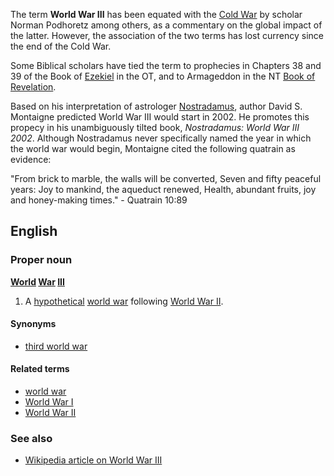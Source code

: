 The term '''World War III''' has been equated with the [[Cold War]] by scholar Norman Podhoretz among others, as a commentary on the global impact of the latter. However, the association of the two terms has lost currency since the end of the Cold War.

Some Biblical scholars have tied the term to prophecies in Chapters 38 and 39 of the Book of [[Ezekiel]] in the OT, and to Armageddon in the NT [[Book of Revelation]]. 

Based on his interpretation of astrologer [[Nostradamus]], author David S. Montaigne predicted World War III would start in 2002. He promotes this propecy in his unambiguously tilted book, ''Nostradamus: World War III 2002''. Although Nostradamus never specifically named the year in which the world war would begin, Montaigne cited the following quatrain as evidence: 

"From brick to marble, the walls will be converted,
Seven and fifty peaceful years:
Joy to mankind, the aqueduct renewed,
Health, abundant fruits, joy and honey-making times."
- Quatrain 10:89 



==English==
===Proper noun===
'''[[World]] [[War]] [[III]]'''

#A [[hypothetical]] [[world war]] following [[World War II]].

====Synonyms====
*[[third world war]]

====Related terms====
*[[world war]]
*[[World War I]]
*[[World War II]]

===See also===
*[[w:World_War_III|Wikipedia article on World War III]]
